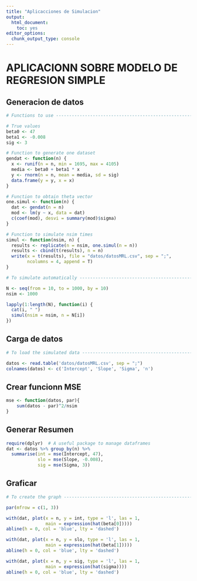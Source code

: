 ```yaml
---
title: "Aplicacciones de Simulacion"
output:
  html_document: 
    toc: yes
editor_options: 
  chunk_output_type: console
---
```


# APLICACIONN SOBRE MODELO DE REGRESION SIMPLE 

## Generacion de datos

```r
# Functions to use --------------------------------------------------------

# True values
beta0 <- 47
beta1 <- -0.008
sig <- 3

# Function to generate one dataset
gendat <- function(n) {
  x <- runif(n = n, min = 1695, max = 4105)
  media <- beta0 + beta1 * x
  y <- rnorm(n = n, mean = media, sd = sig)
  data.frame(y = y, x = x)
}

# Function to obtain theta vector
one.simul <- function(n) {
  dat <- gendat(n = n)
  mod <- lm(y ~ x, data = dat)
  c(coef(mod), desvi = summary(mod)$sigma)
}

# Function to simulate nsim times
simul <- function(nsim, n) {
  results <- replicate(n = nsim, one.simul(n = n))
  results <- cbind(t(results), n = n)
  write(x = t(results), file = "datos/datosMRL.csv", sep = ";",
        ncolumns = 4, append = T)
}

# To simulate automatically -----------------------------------------------

N <- seq(from = 10, to = 1000, by = 10)
nsim <- 1000

lapply(1:length(N), function(i) {
  cat(i, " ")
  simul(nsim = nsim, n = N[i])
})
```

## Carga de datos

```r
# To load the simulated data ----------------------------------------------

datos <- read.table('datos/datosMRL.csv', sep = ";")
colnames(datos) <- c('Intercept', 'Slope', 'Sigma', 'n')

```

## Crear funcionn MSE

```r
mse <- function(datos, par){
    sum(datos - par)^2/nsim
}
```

## Generar Resumen

```r

require(dplyr)  # A useful package to manage dataframes
dat <- datos %>% group_by(n) %>% 
  summarise(int = mse(Intercept, 47),
            slo = mse(Slope, -0.008),
            sig = mse(Sigma, 3))
```

## Graficar

```r
# To create the graph -----------------------------------------------------

par(mfrow = c(1, 3))

with(dat, plot(x = n, y = int, type = 'l', las = 1,
               main = expression(hat(beta[0]))))
abline(h = 0, col = 'blue', lty = 'dashed')

with(dat, plot(x = n, y = slo, type = 'l', las = 1,
               main = expression(hat(beta[1]))))
abline(h = 0, col = 'blue', lty = 'dashed')

with(dat, plot(x = n, y = sig, type = 'l', las = 1,
               main = expression(hat(sigma))))
abline(h = 0, col = 'blue', lty = 'dashed')
```
